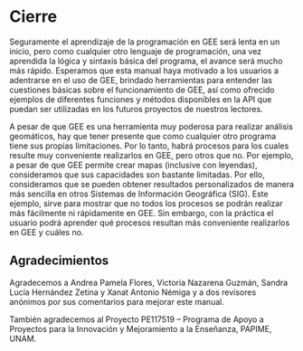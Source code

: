 \newpage
# Cierre

Seguramente el aprendizaje de la programación en GEE será lenta en un inicio, pero como cualquier otro lenguaje de programación, una vez aprendida la lógica y sintaxis básica del programa, el avance será mucho más rápido. Esperamos que esta manual haya motivado a los usuarios a adentrarse en el uso de GEE, brindado herramientas para entender las cuestiones básicas sobre el funcionamiento de GEE, así como ofrecido ejemplos de diferentes funciones y métodos disponibles en la API que puedan ser utilizadas en los futuros proyectos de nuestros lectores. 

A pesar de que GEE es una herramienta muy poderosa para realizar análisis geomáticos, hay que tener presente que como cualquier otro programa tiene sus propias limitaciones. Por lo tanto, habrá procesos para los cuales resulte muy conveniente realizarlos en GEE, pero otros que no. Por ejemplo, a pesar de que GEE permite crear mapas (inclusive con leyendas), consideramos que sus capacidades son bastante limitadas. Por ello, consideramos que se pueden obtener resultados personalizados de manera más sencilla en otros Sistemas de Información Geográfica (SIG). Este ejemplo, sirve para mostrar que no todos los procesos se podrán realizar más fácilmente ni rápidamente en GEE. Sin embargo, con la práctica el usuario podrá aprender qué procesos resultan más conveniente realizarlos en GEE y cuáles no. 

\newpage
## Agradecimientos {-}

Agradecemos a Andrea Pamela Flores, Victoria Nazarena Guzmán, Sandra Lucía Hernández Zetina y Xanat Antonio Némiga y a dos revisores anónimos por sus comentarios para mejorar este manual.

También agradecemos al Proyecto PE117519 – Programa de Apoyo a Proyectos para la Innovación y Mejoramiento a la Enseñanza, PAPIME, UNAM.
